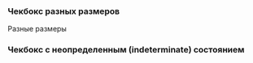 

### Чекбокс разных размеров
Разные размеры
<Canvas of={CheckboxStories.Sizes} meta={CheckboxStories} />


[//]: # (### Чекбокс c подсказкой)
[//]: # (<Canvas of={CheckboxStories.Hint} meta={CheckboxStories} />)


### Чекбокс c неопределенным (indeterminate) состоянием
<Canvas of={CheckboxStories.Intermediate} meta={CheckboxStories} />

